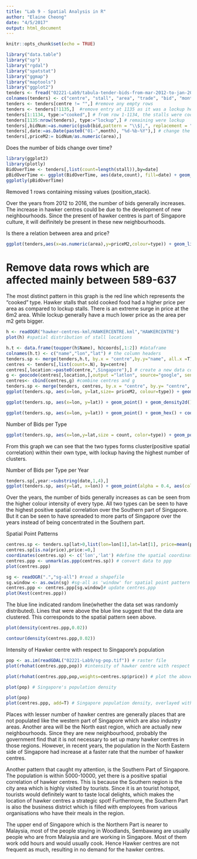 ```yaml
---
title: "Lab 9 - Spatial Analysis in R"
author: "Elaine Cheong"
date: "4/5/2017"
output: html_document
---
```


```r
knitr::opts_chunk$set(echo = TRUE)
```


```r
library("data.table")
library("sp")
library("rgdal")
library("spatstat")
library("ggmap")
library("maptools")
library("ggplot2")
tenders <- fread("02221-Lab9/tabula-tender-bids-from-mar-2012-to-jan-2017.csv", header = F, fill = T) 
colnames(tenders) <- c("centre", "stall", "area", "trade", "bid", "month") #the table didnt had header so had to add them
tenders <- tenders[centre != "",] #remove any empty rows
tenders <- tenders[!1135,]  #remove entry at 1135 as it was a lockup header with no data field
tenders[1:1134, type:="cooked",] # from row 1-1134, the stalls were cooked food
tenders[1135:nrow(tenders), type:="lockup",] # remaining were lockup
tenders[,bidNum:=as.numeric(gsub(bid,pattern = "\\$|,", replacement = "")),]
tenders[,date:=as.Date(paste0("01-",month), "%d-%b-%Y"),] # change the format of the date
tenders[,priceM2:= bidNum/as.numeric(area),]
```

Does the number of bids change over time?

```r
library(ggplot2)
library(plotly)
BidOverTime <- tenders[,list(count=length(stall)),by=date]
pBidOverTime <- ggplot(BidOverTime, aes(date,count), fill=date) + geom_bar(stat = "identity") + xlab("Year") + ylab("Number of Bids") + ggtitle("Number of Bids Over the years of 2012-2017")
ggplotly(pBidOverTime)
```
Removed 1 rows containing missing values (position_stack).

Over the years from 2012 to 2016, the number of bids generally increases. The increase in hawker centres could be due to the development of new neighbourhoods. Since the present of hawker centres is part of Singapore culture, it will deifinitely be present in these new neighbourhoods. 


Is there a relation between area and price?
```r
ggplot(tenders,aes(x=as.numeric(area),y=priceM2,colour=type)) + geom_line() + ggtitle("Price($/m2) against Area of Stalls(m2)")
```
# Remove data rows which are affected mainly between 589-637

The most distinct pattern in this graph is the red line which represents the "cooked" type.
Hawker stalls that sold cooked food had a higher price per area as compared to lockup stalls. There is an extreme surge in price at the 6m2 area. While lockup generally have a much lower price as the area per m2 gets bigger.

```r
h <- readOGR("hawker-centres-kml/HAWKERCENTRE.kml","HAWKERCENTRE")
plot(h) #spatial distribution of stall locations
```

```r
h.t <- data.frame(toupper(h$Name), h@coords[,1:2]) #dataframe
colnames(h.t) <- c("name","lon","lat") # the column headers
tenders.sp <- merge(tenders,h.t, by.x = "centre",by.y="name", all.x =T) #merge 'tenders' and 'h' by matching 'centre' and 'name' respectively
centres <- tenders[,list(count=.N), by=centre] 
centres[,location:=paste0(centre,",Singapore"),] # create a new data column 'location' which adds Singapore to the end of each centre name, aid the geocoding service
g <- geocode(centres[,location,],output ="latlon", source="google", sensor = F) #use the geocode function from the ggmap to geocode using google service
centres<- cbind(centres,g) #combine centres and g
tenders.sp <- merge(tenders, centres, by.x = "centre", by.y= "centre", all.x = T)
ggplot(tenders.sp, aes(x=lon, y=lat,size= priceM2, colour=type)) + geom_point(alpha=0.3) + coord_fixed() + ggtitle("Spatial Distribution of Stalls by Type and Price per square metre")# create spatial points based on their location and the type is determine by the colour of the circle, price per area depends on the size of the circle
```

```r
ggplot(tenders.sp, aes(x=lon, y=lat)) + geom_point() + geom_density2d() + coord_fixed() + ggtitle("Contour plot of Stalls")
```

```r
ggplot(tenders.sp, aes(x=lon, y=lat)) + geom_point() + geom_hex() + coord_fixed() +  ggtitle("Hexagonal binning plot of Stalls")
```

Number of Bids per Type
```r
ggplot(tenders.sp, aes(x=lon,y=lat,size = count, color=type)) + geom_point(alpha=0.3) + facet_wrap(~type) + coord_fixed()
```

From this graph we can see that the two types forms cluster(positive spatial correlation) within their own type, with lockup having the highest number of clusters.

Number of Bids per Type per Year
```r
tenders.sp[,year:=substring(date,1,4),]
ggplot(tenders.sp, aes(y=lat, x=lon)) + geom_point(alpha = 0.4, aes(colour = type, size = count)) + facet_wrap(~ year) + coord_fixed()
```

Over the years, the number of bids generally increases as can be seen from the higher colour intensity of every type. All two types can be seen to have the highest positive spatial correlation over the Southern part of Singapore. But it can be seen to have spreaded to more parts of Singapore over the years instead of being concentrated in the Southern part.


Spatial Point Patterns

```r
centres.sp <- tenders.sp[lat>0,list(lon=lon[1],lat=lat[1], price=mean(priceM2),count=.N),by=centre]
centres.sp[is.na(price),price:=0,]
coordinates(centres.sp) <- c('lon','lat') #define the spatial coordinates
centres.ppp <- unmark(as.ppp(centres.sp)) # convert data to ppp
plot(centres.ppp)
```

```r
sg <- readOGR(".","sg-all") #read a shapefile 
sg.window <- as.owin(sg) #sg-all as 'window' for spatial point pattern
centres.ppp <- centres.ppp[sg.window]# update centres.ppp
plot(Kest(centres.ppp))
```

The blue line indicated random line(whether the data set was randomly distributed). Lines that were above the blue line suggest that the data are clustered. This corresponds to the spatial pattern seen above. 
```r
plot(density(centres.ppp,0.02))

```

```r
contour(density(centres.ppp,0.02))
```

Intensity of Hawker centre with respect to Singapore's population 
```r
pop <- as.im(readGDAL("02221-Lab9/sg-pop.tif")) # raster file
plot(rhohat(centres.ppp,pop)) #intensity of hawker centre with respect to Singapore's population
```


```r
plot(rhohat(centres.ppp,pop,weights=centres.sp$price)) # plot the above with average price of stalls as weights
```

```r
plot(pop) # Singapore's population density
```

```r
plot(pop)
plot(centres.ppp, add=T) # Singapore population density, overlayed with location of hawker centres
```

Places with lesser number of hawker centres are generally places that are not populated like the western part of Singapore which are also industry areas. Another area will be the North east region, which are actually new neighbourhoods. Since they are new neighbourhood, probably the government find that it is not necessary to set up many hawker centres in those regions. However, in recent years, the population in the North Eastern side of Singapore had increase at a faster rate that the number of hawker centres. 

Another pattern that caught my attention, is the Southern Part of Singapore. The population is within 5000-10000, yet there is a positive spatial correlation of hawker centres. This is because the Southern region is the city area which is highly visited by tourists. Since it is an tourist hotspot, tourists would definitely want to taste local delights, which makes the location of hawker centres a strategic spot! Furthermore, the Southern Part is also the business district which is filled with employees from various organisations who have their meals in the region.

The upper end of Singapore which is the Northern Part is nearer to Malaysia, most of the people staying in Woodlands, Sembawang are usually people who are from Malaysia and are working in Singapore. Most of them work odd hours and would usually cook. Hence Hawker centres are not frequent as much, resulting in no demand for the hawker centres.


